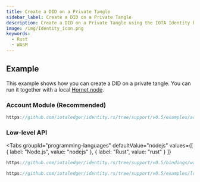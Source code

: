 ```yaml
---
title: Create a DID on a Private Tangle
sidebar_label: Create a DID on a Private Tangle
description: Create a DID on a Private Tangle using the IOTA Identity Rust Library or its WASM binding
image: /img/Identity_icon.png
keywords:
  - Rust
  - WASM
---
```




<Announcement />

## Example

This example shows how you can create a DID on a private tangle. You can run it together with a local [Hornet node](https://wiki.iota.org/hornet/welcome).

### Account Module (Recommended)

```rust reference
https://github.com/iotaledger/identity.rs/tree/support/v0.5/examples/account/config.rs
```

### Low-level API

<Tabs
    groupId="programming-languages"
    defaultValue="nodejs"
    values={[
        { label: "Node.js", value: "nodejs" },
        { label: "Rust", value: "rust" }
    ]}
>
<TabItem value="nodejs">

```ts reference
https://github.com/iotaledger/identity.rs/tree/support/v0.5/bindings/wasm/examples/src/private_tangle.js
```

</TabItem>
<TabItem value="rust">

```rust reference
https://github.com/iotaledger/identity.rs/tree/support/v0.5/examples/low-level-api/private_tangle.rs
```

</TabItem>
</Tabs>
